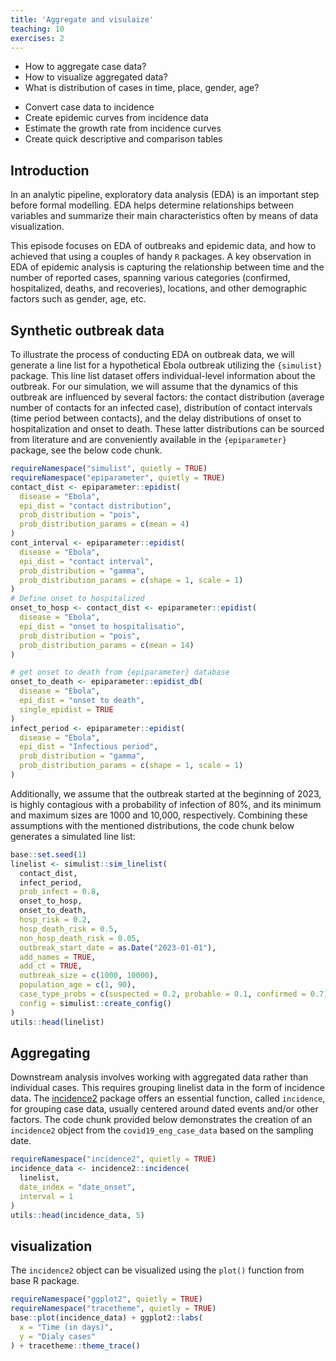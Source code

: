 ```yaml
---
title: 'Aggregate and visulaize'
teaching: 10
exercises: 2
---
```


:::::::::::::::::::::::::::::::::::::: questions 

- How to aggregate case data? 
- How to visualize aggregated data?
- What is distribution of cases in time, place, gender, age?

::::::::::::::::::::::::::::::::::::::::::::::::

::::::::::::::::::::::::::::::::::::: objectives

- Convert case data to incidence 
- Create epidemic curves from incidence data
- Estimate the growth rate from incidence curves
- Create quick descriptive and comparison tables

::::::::::::::::::::::::::::::::::::::::::::::::

## Introduction
In an analytic pipeline, exploratory data analysis (EDA) is an important step before formal modelling. EDA helps 
determine relationships between variables and summarize their main characteristics often by means of data visualization. 

This episode focuses on  EDA of outbreaks and epidemic data, and how to achieved that using a couples of handy `R` 
packages. A key observation in EDA of epidemic analysis is capturing the relationship between time and the number of 
reported cases, spanning various categories (confirmed, hospitalized, deaths, and recoveries), locations, and other 
demographic factors such as gender, age, etc.  
 
## Synthetic outbreak data
To illustrate the process of conducting EDA on outbreak data, we will generate a line list 
for a hypothetical Ebola outbreak utilizing the `{simulist}` package. This line list dataset offers individual-level 
information about the outbreak. For our simulation, we will assume that the dynamics of this outbreak are influenced by 
several factors: the contact distribution (average number of contacts for an infected case), distribution of contact 
intervals (time period between contacts), and the delay distributions of onset to hospitalization and onset to death. 
These latter distributions can be sourced from literature and are conveniently available in the `{epiparameter}` 
package, see the below code chunk.

```r
requireNamespace("simulist", quietly = TRUE)
requireNamespace("epiparameter", quietly = TRUE)
contact_dist <- epiparameter::epidist(
  disease = "Ebola",
  epi_dist = "contact distribution",
  prob_distribution = "pois",
  prob_distribution_params = c(mean = 4)
)
cont_interval <- epiparameter::epidist(
  disease = "Ebola",
  epi_dist = "contact interval",
  prob_distribution = "gamma",
  prob_distribution_params = c(shape = 1, scale = 1)
)
# Define onset to hospitalized
onset_to_hosp <- contact_dist <- epiparameter::epidist(
  disease = "Ebola",
  epi_dist = "onset to hospitalisatio",
  prob_distribution = "pois",
  prob_distribution_params = c(mean = 14)
)

# get onset to death from {epiparameter} database
onset_to_death <- epiparameter::epidist_db(
  disease = "Ebola",
  epi_dist = "onset to death",
  single_epidist = TRUE
)
infect_period <- epiparameter::epidist(
  disease = "Ebola",
  epi_dist = "Infectious period",
  prob_distribution = "gamma",
  prob_distribution_params = c(shape = 1, scale = 1)
)
```
Additionally, we assume that the outbreak started at the beginning of 2023, is highly contagious with a probability of 
infection of 80%, and its minimum and maximum sizes are 1000 and 10,000, respectively. Combining these assumptions with 
the mentioned distributions, the code chunk below generates a simulated line list:
```r
base::set.seed(1)
linelist <- simulist::sim_linelist(
  contact_dist,
  infect_period,
  prob_infect = 0.8,
  onset_to_hosp,
  onset_to_death,
  hosp_risk = 0.2,
  hosp_death_risk = 0.5,
  non_hosp_death_risk = 0.05,
  outbreak_start_date = as.Date("2023-01-01"),
  add_names = TRUE,
  add_ct = TRUE,
  outbreak_size = c(1000, 10000),
  population_age = c(1, 90),
  case_type_probs = c(suspected = 0.2, probable = 0.1, confirmed = 0.7),
  config = simulist::create_config()
)
utils::head(linelist)
```
## Aggregating
Downstream analysis involves working with aggregated data rather than individual cases. This requires grouping linelist 
data in the form of incidence data. The [incidence2]((https://www.reconverse.org/incidence2/articles/incidence2.html){.external target="_blank"}) 
package offers an essential function, called `incidence`, for grouping case data, usually centered around dated events 
and/or other factors. The code chunk provided below demonstrates the creation of an `incidence2` object from the 
`covid19_eng_case_data` based on the sampling date.

```r
requireNamespace("incidence2", quietly = TRUE)
incidence_data <- incidence2::incidence(
  linelist,
  date_index = "date_onset",
  interval = 1
)
utils::head(incidence_data, 5)
```
## visualization
The `incidence2` object can be visualized using the `plot()` function from base R package. 

```r
requireNamespace("ggplot2", quietly = TRUE)
requireNamespace("tracetheme", quietly = TRUE)
base::plot(incidence_data) + ggplot2::labs(
  x = "Time (in days)",
  y = "Dialy cases"
) + tracetheme::theme_trace()
``` 